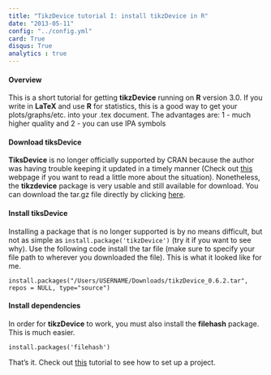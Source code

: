 ```yaml
---
title: "TikzDevice tutorial I: install tikzDevice in R"
date: "2013-05-11"
config: "../config.yml"
card: True
disqus: True
analytics : true
---
```


#### Overview

This is a short tutorial for getting __tikzDevice__ running on __R__ version 3.0. If you write in __LaTeX__ and use __R__ for statistics, this is a good way to get your plots/graphs/etc. into your .tex document. The advantages are:
1 - much higher quality and
2 - you can use IPA symbols

#### Download tiksDevice

__TiksDevice__ is no longer officially supported by CRAN because the author was having trouble keeping it updated in a timely manner (Check out [this][why] webpage if you want to read a little more about the situation). Nonetheless, the __tikzdevice__ package is very usable and still available for download. You can download the tar.gz file directly by clicking [here][download].

#### Install tiksDevice

Installing a package that is no longer supported is by no means difficult, but not as simple as ```install.package('tikzDevice')``` (try it if you want to see why). Use the following code install the tar file (make sure to specify your file path to wherever you downloaded the file). This is what it looked like for me.

    install.packages("/Users/USERNAME/Downloads/tikzDevice_0.6.2.tar", repos = NULL, type="source")

#### Install dependencies

In order for __tikzDevice__ to work, you must also install the __filehash__ package. This is much easier.

    install.packages('filehash')

That's it. Check out [this][tikz-latex] tutorial to see how to set up a project.

[why]: http://cran.r-project.org/web/packages/tikzDevice/index.html
[download]: http://cran.r-project.org/src/contrib/Archive/tikzDevice/tikzDevice_0.6.2.tar.gz
[tikz-latex]: /posts/2013-05-17_tikz_project/tikz_proj.html

